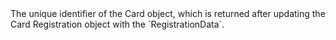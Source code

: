   
<ParamField path="CardId" type="string" required>     
The unique identifier of the Card object, which is returned after updating the Card Registration object with the `RegistrationData`.  
</ParamField>